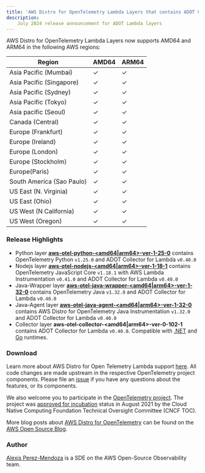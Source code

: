 ```yaml
---
title: 'AWS Distro for OpenTelemetry Lambda Layers that contains ADOT Collector v0.40.0 are now available'
description:
    July 2024 release announcement for ADOT Lambda layers
---
```



<SectionSeparator />

AWS Distro for OpenTelemetry Lambda Layers now supports AMD64 and ARM64 in the following AWS regions:

|Region                   | AMD64 | ARM64 |
|-------------------------|-------|-------|
|Asia Pacific (Mumbai)    |  ✓    |  ✓    |
|Asia Pacific (Singapore) |  ✓    |  ✓    |
|Asia Pacific (Sydney)    |  ✓    |  ✓    |
|Asia Pacific (Tokyo)     |  ✓    |  ✓    |
|Asia pacific (Seoul)     |  ✓    |  ✓    |
|Canada (Central)         |  ✓    |  ✓    |
|Europe (Frankfurt)       |  ✓    |  ✓    |
|Europe (Ireland)         |  ✓    |  ✓    |
|Europe (London)          |  ✓    |  ✓    |
|Europe (Stockholm)       |  ✓    |  ✓    |
|Europe(Paris)            |  ✓    |  ✓    |
|South America (Sao Paulo)|  ✓    |  ✓    |
|US East (N. Virginia)    |  ✓    |  ✓    |
|US East (Ohio)           |  ✓    |  ✓    |
|US West (N California)   |  ✓    |  ✓    |
|US West (Oregon)         |  ✓    |  ✓    |

<SectionSeparator />

### Release Highlights

- Python layer [**aws-otel-python-<amd64|arm64>-ver-1-25-0**](https://aws-otel.github.io/docs/getting-started/lambda/lambda-python) contains OpenTelemetry Python `v1.25.0` and ADOT Collector for Lambda `v0.40.0`
- Nodejs layer [**aws-otel-nodejs-<amd64|arm64>-ver-1-18-1**](https://aws-otel.github.io/docs/getting-started/lambda/lambda-js) contains OpenTelemetry JavaScript Core `v1.18.1` with AWS Lambda Instrumentation `v0.41.0` and ADOT Collector for Lambda `v0.40.0`
- Java-Wrapper layer [**aws-otel-java-wrapper-<amd64|arm64>-ver-1-32-0**](https://aws-otel.github.io/docs/getting-started/lambda/lambda-java) contains OpenTelemetry Java `v1.32.0` and ADOT Collector for Lambda `v0.40.0`
- Java-Agent layer [**aws-otel-java-agent-<amd64|arm64>-ver-1-32-0**](https://aws-otel.github.io/docs/getting-started/lambda/lambda-java-auto-instr) contains AWS Distro for OpenTelemetry Java Instrumentation `v1.32.0` and ADOT Collector for Lambda `v0.40.0`
- Collector layer **aws-otel-collector-<amd64|arm64>-ver-0-102-1** contains ADOT Collector for Lambda `v0.40.0`. Compatible with [.NET](https://aws-otel.github.io/docs/getting-started/lambda/lambda-dotnet) and [Go](https://aws-otel.github.io/docs/getting-started/lambda/lambda-go) runtimes.

### Download

Learn more about AWS Distro for Open Telemetry Lambda support [here](https://aws-otel.github.io/docs/getting-started/lambda). All code changes are made upstream in the respective OpenTelemetry project components. Please file an [issue](https://github.com/aws-observability/aws-otel-community/issues) if you have any questions about the features, or its components.

We also welcome you to participate in the [OpenTelemetry project](https://github.com/open-telemetry). The project was [approved for incubation](https://www.cncf.io/blog/2021/08/26/opentelemetry-becomes-a-cncf-incubating-project/) status in August 2021 by the Cloud Native Computing Foundation Technical Oversight Committee (CNCF TOC).

More blog posts about
[AWS Distro for OpenTelemetry](https://aws.amazon.com/blogs/opensource/category/management-tools/aws-distro-for-opentelemetry/) can be found on the
[AWS Open Source Blog](https://aws.amazon.com/blogs/opensource/category/management-tools/aws-distro-for-opentelemetry/).


### Author

[Alexis Perez-Mendoza](https://github.com/alexperez52) is a SDE on the AWS Open-Source Observability team.
